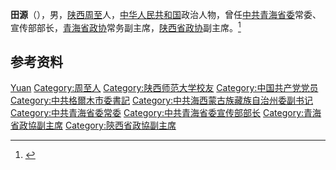 {{Otheruses|other=名为田源的其他人物|田源}}

'''田源'''（{{bd|1941年|1月|}}），男，[[陕西|陕西]][[周至|周至]]人，[[中华人民共和国|中华人民共和国]]政治人物，曾任[[中共青海省委|中共青海省委]]常委、宣传部部长，[[青海省政协|青海省政协]]常务副主席，[[陕西省政协|陕西省政协]]副主席。<ref>{{Cite web|title=田源|url=http://www.sxcec.org/xuezhe_content.php?curPage=3&id=79|accessdate=2020-07-21|work=陕西省城市经济文化研究会|archive-date=2020-07-21|archive-url=https://web.archive.org/web/20200721115521/http://www.sxcec.org/xuezhe_content.php?curPage=3&id=79|dead-url=no}}</ref>

== 参考资料 ==
{{reflist}}

{{中国人物小作品}}

{{Authority control}}
{{DEFAULTSORT:Tian田}}
[[Category:田姓|Yuan]]
[[Category:周至人|Category:周至人]]
[[Category:陕西师范大学校友|Category:陕西师范大学校友]]
[[Category:中国共产党党员|Category:中国共产党党员]]
[[Category:中共格爾木市委書記|Category:中共格爾木市委書記]]
[[Category:中共海西蒙古族藏族自治州委副书记|Category:中共海西蒙古族藏族自治州委副书记]]
[[Category:中共青海省委常委|Category:中共青海省委常委]]
[[Category:中共青海省委宣传部部长|Category:中共青海省委宣传部部长]]
[[Category:青海省政協副主席|Category:青海省政協副主席]]
[[Category:陝西省政協副主席|Category:陝西省政協副主席]]